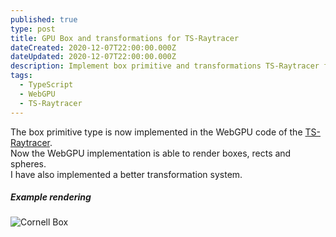 ```yaml
---
published: true
type: post
title: GPU Box and transformations for TS-Raytracer
dateCreated: 2020-12-07T22:00:00.000Z
dateUpdated: 2020-12-07T22:00:00.000Z
description: Implement box primitive and transformations TS-Raytracer for WebGPU
tags:
  - TypeScript
  - WebGPU
  - TS-Raytracer
---
```


The box primitive type is now implemented in the WebGPU code of the [TS-Raytracer](/2020-06/ts-raytracer/).  
Now the WebGPU implementation is able to render boxes, rects and spheres.  
I have also implemented a better transformation system.

##### Example rendering

![Cornell Box](./cornell_box-webgpu_transformations.png)
